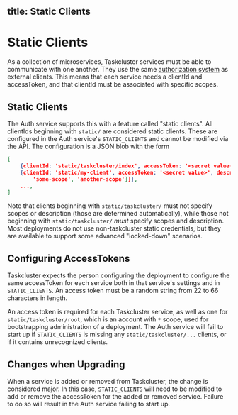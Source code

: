 title: Static Clients
---

# Static Clients

As a collection of microservices, Taskcluster services must be able to communicate with one another.
They use the same [authorization system](/docs/manual/design/apis/hawk) as external clients.
This means that each service needs a clientId and accessToken, and that clientId must be associated with specific scopes.

## Static Clients

The Auth service supports this with a feature called "static clients".
All clientIds beginning with `static/` are considered static clients.
These are configured in the Auth service's `STATIC_CLIENTS` and cannot be modified via the API.
The configuration is a JSON blob with the form

```json
[
    {clientId: 'static/taskcluster/index', accessToken: '<secret value>'},
    {clientId: 'static/my-client', accessToken: '<secret value>', description: 'Client for index', scopes: [
        'some-scope', 'another-scope']]},
    ...,
]
```

Note that clients beginning with `static/taskcluster/` must not specify scopes or description (those are determined automatically), while those not beginning with `static/taskcluster/` *must* specify scopes and description.
Most deployments do not use non-taskcluster static credentials, but they are available to support some advanced "locked-down" scenarios.

## Configuring AccessTokens

Taskcluster expects the person configuring the deployment to configure the same accessToken for each service both in that service's settings and in `STATIC_CLIENTS`.
An access token must be a random string from 22 to 66 characters in length.

An access token is required for each Taskcluster service, as well as one for `static/taskcluster/root`, which is an account with `*` scope, used for bootstrapping administration of a deployment.
The Auth service will fail to start up if `STATIC_CLIENTS` is missing any `static/taskcluster/...` clients, or if it contains unrecognized clients.

## Changes when Upgrading

When a service is added or removed from Taskcluster, the change is considered major.
In this case, `STATIC_CLIENTS` will need to be modified to add or remove the accessToken for the added or removed service.
Failure to do so will result in the Auth service failing to start up.
